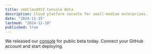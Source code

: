 ```yaml
---
title: smbCloudXYZ Console Beta
description: Cloud platform console for small-medium enterprises.
date: "2024-11-15"
lastmod: "2024-12-10"
published: true
---
```


We released our [console](https://console.smbcloud.xyz) for public beta today. Connect your GitHub account and start deploying.